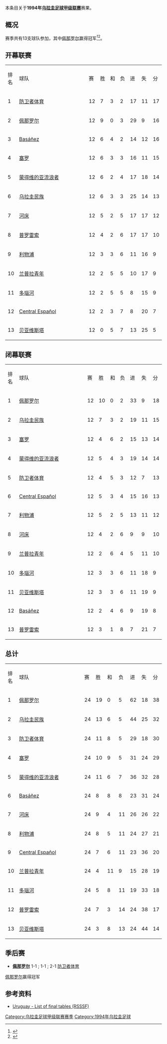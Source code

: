 本条目关于'''1994年[[乌拉圭足球甲级联赛|乌拉圭足球甲级联赛]]'''赛果。

==概况==
赛季共有13支球队参加，其中[[佩那罗尔足球俱乐部|佩那罗尔]]赢得冠军<ref>{{Cite web |url=http://www.campeoesdofutebol.com.br/uruguai.html |title=Campeoesdofutebol.com.br |accessdate=2017-08-25 |archive-date=2017-08-25 |archive-url=https://web.archive.org/web/20170825064212/http://www.campeoesdofutebol.com.br/uruguai.html |dead-url=no }}</ref><ref>{{Cite web |url=http://www.sobrefutbol.com/torneos/torneo_uruguayo.htm |title=Sobrefutbol.com |accessdate=2017-08-25 |archive-date=2017-08-25 |archive-url=https://web.archive.org/web/20170825063006/http://www.sobrefutbol.com/torneos/torneo_uruguayo.htm |dead-url=no }}</ref>。

==开幕联赛==
{| class="wikitable" style="text-align:center;"
|排名||style="width:15em"|球队||赛||胜||和||负||进||失||分
|-
|1||align="left"|[[防卫者体育|防卫者体育]]||12||7||3||2||17||11||17
|-
|2||align="left"|[[佩那罗尔足球俱乐部|佩那罗尔]]||12||9||0||3||29||9||16
|-
|3||align="left"|[[C.A._Basáñez|Basáñez]]||12||6||4||2||14||12||16
|-
|4||align="left"|[[塞罗竞技俱乐部|塞罗]]||12||6||3||3||16||11||15
|-
|5||align="left"|[[蒙得维的亚流浪者足球俱乐部|蒙得维的亚流浪者]]||12||6||2||4||17||18||14
|-
|6||align="left"|[[民族足球俱乐部|乌拉圭民族]]||12||6||3||3||25||14||13
|-
|7||align="left"|[[河床竞技俱乐部_(乌拉圭)|河床]]||12||5||2||5||17||17||12
|-
|8||align="left"|[[普罗雷索足球俱乐部|普罗雷索]]||12||4||2||6||17||17||10
|-
|9||align="left"|[[利物浦足球俱乐部_(乌拉圭)|利物浦]]||12||3||3||6||11||16||9
|-
|10||align="left"|[[兰普拉青年|兰普拉青年]]||12||2||5||5||10||17||9
|-
|11||align="left"|[[多瑙河足球俱乐部|多瑙河]]||12||2||5||5||8||15||9
|-
|12||align="left"|[[Central_Español|Central Español]]||12||2||3||7||8||20||7
|-
|13||align="left"|[[贝亚维斯塔足球俱乐部|贝亚维斯塔]]||12||0||5||7||13||25||5
|}

==闭幕联赛==
{| class="wikitable" style="text-align:center;"
|排名||style="width:15em"|球队||赛||胜||和||负||进||失||分
|-
|1||align="left"|[[佩那罗尔足球俱乐部|佩那罗尔]]||12||10||0||2||33||9||18
|-
|2||align="left"|[[民族足球俱乐部|乌拉圭民族]]||12||7||3||2||19||11||15
|-
|3||align="left"|[[塞罗竞技俱乐部|塞罗]]||12||4||6||2||15||13||14
|-
|4||align="left"|[[蒙得维的亚流浪者足球俱乐部|蒙得维的亚流浪者]]||12||5||4||3||19||14||14
|-
|5||align="left"|[[防卫者体育|防卫者体育]]||12||4||5||3||12||7||13
|-
|6||align="left"|[[Central_Español|Central Español]]||12||5||3||4||15||16||13
|-
|7||align="left"|[[利物浦足球俱乐部_(乌拉圭)|利物浦]]||12||5||2||5||13||11||12
|-
|8||align="left"|[[河床竞技俱乐部_(乌拉圭)|河床]]||12||4||2||6||9||9||10
|-
|9||align="left"|[[兰普拉青年|兰普拉青年]]||12||2||6||4||5||11||10
|-
|10||align="left"|[[多瑙河足球俱乐部|多瑙河]]||12||3||3||6||11||18||9
|-
|11||align="left"|[[贝亚维斯塔足球俱乐部|贝亚维斯塔]]||12||3||3||6||11||19||9
|-
|12||align="left"|[[C.A._Basáñez|Basáñez]]||12||2||4||6||9||19||8
|-
|13||align="left"|[[普罗雷索足球俱乐部|普罗雷索]]||12||3||1||8||7||21||7
|}

==总计==
{| class="wikitable" style="text-align:center;"
|排名||style="width:15em"|球队||赛||胜||和||负||进||失||分
|-
|1||align="left"|[[佩那罗尔足球俱乐部|佩那罗尔]]||24||19||0||5||62||18||38
|-
|2||align="left"|[[民族足球俱乐部|乌拉圭民族]]||24||13||6||5||44||25||32
|-
|3||align="left"|[[防卫者体育|防卫者体育]]||24||11||8||5||29||18||30
|-
|4||align="left"|[[塞罗竞技俱乐部|塞罗]]||24||10||9||5||31||24||29
|-
|5||align="left"|[[蒙得维的亚流浪者足球俱乐部|蒙得维的亚流浪者]]||24||11||6||7||36||32||28
|-
|6||align="left"|[[C.A._Basáñez|Basáñez]]||24||8||8||8||23||31||24
|-
|7||align="left"|[[河床竞技俱乐部_(乌拉圭)|河床]]||24||9||4||11||26||26||22
|-
|8||align="left"|[[利物浦足球俱乐部_(乌拉圭)|利物浦]]||24||8||5||11||24||27||21
|-
|9||align="left"|[[Central_Español|Central Español]]||24||7||6||11||23||36||20
|-
|10||align="left"|[[兰普拉青年|兰普拉青年]]||24||4||11||9||15||28||19
|-
|11||align="left"|[[多瑙河足球俱乐部|多瑙河]]||24||5||8||11||19||33||18
|-
|12||align="left"|[[普罗雷索足球俱乐部|普罗雷索]]||24||7||3||14||24||38||17
|-
|13||align="left"|[[贝亚维斯塔足球俱乐部|贝亚维斯塔]]||24||3||8||13||24||44||14
|}

==季后赛==
*'''[[佩那罗尔足球俱乐部|佩那罗尔]]''' 1-1 ; 1-1 ; 2-1 [[防卫者体育|防卫者体育]]
[[佩那罗尔足球俱乐部|佩那罗尔]]赢得冠军

==参考资料==
{{reflist}}
*[http://www.rsssf.com/tablesu/uruhist.html Uruguay - List of final tables (RSSSF)]{{Wayback|url=http://www.rsssf.com/tablesu/uruhist.html |date=20100102114932 }}

{{Primera_División_Uruguaya_seasons}}

[[Category:乌拉圭足球甲级联赛赛季|Category:乌拉圭足球甲级联赛赛季]]
[[Category:1994年乌拉圭足球|Category:1994年乌拉圭足球]]